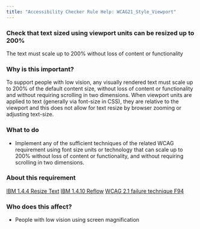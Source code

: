 ```yaml
---
title: "Accessibility Checker Rule Help: WCAG21_Style_Viewport"
---
```


<div className="toolHelp">
<Row>
<Column colLg={16} colMd={8} colSm={4} className="toolHead">

### Check that text sized using viewport units can be resized up to 200%

<div id="locLevel"></div>

The text must scale up to 200% without loss of content or functionality

</Column>
</Row>
<Row>
<Column colLg={11} colMd={5} colSm={4} className="toolMain">

### Why is this important?

To support people with low vision, any visually rendered text must scale up to 200% of the default content size, without loss of content or functionality and without requiring scrolling in two dimensions. When viewport units are applied to text (generally via font-size in CSS), they are relative to the viewport and this does not allow for text resize by browser zooming or adjusting text-size.

<div id="locSnippet"></div>

### What to do

* Implement any of the sufficient techniques of the related WCAG requirement using font size units or technology that can scale up to 200% without loss of content or functionality, and without requiring scrolling in two dimensions.

</Column>
<Column colLg={5} colMd={3} colSm={4} className="toolLeft">

### About this requirement

[IBM 1.4.4 Resize Text](https://www.ibm.com/able/requirements/requirements/#1_4_4)
[IBM 1.4.10 Reflow](https://www.ibm.com/able/requirements/requirements/#1_4_10)
[WCAG 2.1 failure technique F94](https://www.w3.org/WAI/WCAG21/Techniques/failures/F94)

### Who does this affect?

* People with low vision using screen magnification

</Column>
</Row>
</div>

